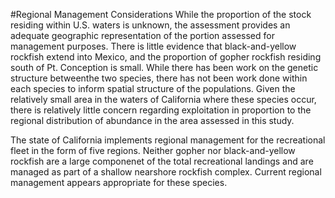 
<!-- **************************REGIONAL MANAGEMENT************************* -->
#Regional Management Considerations
While the proportion of the stock residing within U.S. waters is unknown, 
the assessment provides an adequate geographic representation of the portion 
assessed for management purposes.  There is little evidence that black-and-yellow 
rockfish extend into Mexico, and the proportion of gopher rockfish residing 
south of Pt. Conception is small. While there has been work on the genetic structure 
betweenthe two species, there has not been work done within each species to inform spatial 
structure of the populations. Given the relatively small 
area in the waters of California where these species occur, there is relatively little
concern regarding exploitation in proportion to the regional distribution of abundance 
in the area assessed in this study.

The state of California implements regional management for the recreational fleet in 
the form of five regions.  Neither gopher nor black-and-yellow rockfish are a large 
componenet of the total recreational landings and are managed as part of a shallow 
nearshore rockfish complex.  Current regional management appears appropriate for these 
species.
